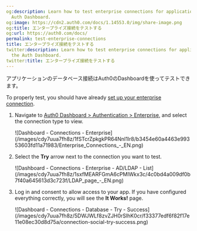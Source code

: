 ```yaml
---
og:description: Learn how to test enterprise connections for applications using the
  Auth Dashboard.
og:image: https://cdn2.auth0.com/docs/1.14553.0/img/share-image.png
og:title: エンタープライズ接続をテストする
og:url: https://auth0.com/docs/
permalink: test-enterprise-connections
title: エンタープライズ接続をテストする
twitter:description: Learn how to test enterprise connections for applications using
  the Auth Dashboard.
twitter:title: エンタープライズ接続をテストする
---
```


アプリケーションのデータベース接続はAuth0のDashboardを使ってテストできます。

To properly test, you should have already [set up your enterprise connection](/docs/authenticate/identity-providers/enterprise-identity-providers/enable-enterprise-connections).

1. Navigate to [Auth0 Dashboard > Authentication > Enterprise](https://manage.auth0.com/#/connections/enterprise), and select the connection type to view.

   <Frame>![Dashboard - Connections - Enterprise](/images/cdy7uua7fh8z/1fSTcrZpkgkPR64NnI1lr8/b3454e60a4463e99353603fd11a71983/Enterprise_Connections_-_EN.png)</Frame>
2. Select the **Try** arrow next to the connection you want to test.

   <Frame>![Dashboard - Connections - Enterprise - AD/LDAP - List](/images/cdy7uua7fh8z/1sxfMEARFGmA6cPMlWkx3c/4c0bd4a009df0b7f40a645613d3c723f/LDAP_page_-_EN.png)</Frame>
3. Log in and consent to allow access to your app. If you have configured everything correctly, you will see the **It Works!** page.

   <Frame>![Dashboard - Connections - Database - Try - Success](/images/cdy7uua7fh8z/5DWJWLf8zvZJH0rSlhK0cr/f33377edf6f82f17e11e08ec30d8d75a/connection-social-try-success.png)</Frame>